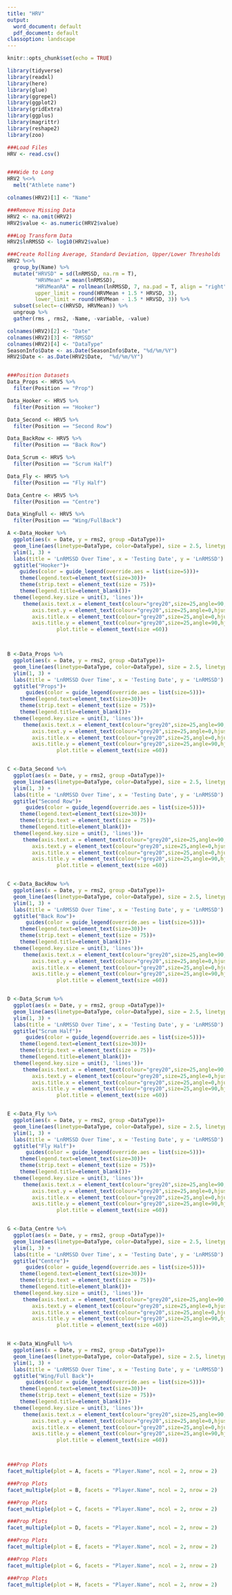 ---
title: "HRV"
output:
  word_document: default
  pdf_document: default
classoption: landscape
---

```{r setup, include=FALSE}
knitr::opts_chunk$set(echo = TRUE)

library(tidyverse)
library(readxl)
library(here)
library(glue)
library(ggrepel)
library(ggplot2)
library(gridExtra)
library(ggplus)
library(magrittr)
library(reshape2)
library(zoo)

###Load Files
HRV <- read.csv()


###Wide to Long
HRV2 %<>%
  melt("Athlete name")

colnames(HRV2)[1] <- "Name"

###Remove Missing Data
HRV2 <- na.omit(HRV2)
HRV2$value <- as.numeric(HRV2$value)

###Log Transform Data
HRV2$lnRMSSD <- log10(HRV2$value)

###Create Rolling Average, Standard Deviation, Upper/Lower Thresholds 
HRV2 %<>%
  group_by(Name) %>%
  mutate("HRVSD" = sd(lnRMSSD, na.rm = T),
         "HRVMean" = mean(lnRMSSD),
         "HRVMeanRA" = rollmean(lnRMSSD, 7, na.pad = T, align = "right"),
         upper_limit = round(HRVMean + 1.5 * HRVSD, 3),
         lower_limit = round(HRVMean - 1.5 * HRVSD, 3)) %>%
  subset(select=-c(HRVSD, HRVMean)) %>%
  ungroup %>%
  gather(rms , rms2, -Name, -variable, -value)

colnames(HRV2)[2] <- "Date"
colnames(HRV2)[3] <- "RMSSD"
colnames(HRV2)[4] <- "DataType"
SeasonInfo$Date <- as.Date(SeasonInfo$Date, "%d/%m/%Y")
HRV2$Date <- as.Date(HRV2$Date,  "%d/%m/%Y")


###Position Datasets
Data_Props <- HRV5 %>%
  filter(Position == "Prop")

Data_Hooker <- HRV5 %>%
  filter(Position == "Hooker")

Data_Second <- HRV5 %>%
  filter(Position == "Second Row")

Data_BackRow <- HRV5 %>%
  filter(Position == "Back Row")

Data_Scrum <- HRV5 %>%
  filter(Position == "Scrum Half")

Data_Fly <- HRV5 %>%
  filter(Position == "Fly Half")

Data_Centre <- HRV5 %>%
  filter(Position == "Centre")

Data_WingFull <- HRV5 %>%
  filter(Position == "Wing/FullBack")

A <-Data_Hooker %>%
  ggplot(aes(x = Date, y = rms2, group =DataType))+
  geom_line(aes(linetype=DataType, color=DataType), size = 2.5, linetype = "solid") +
  ylim(1, 3) +
  labs(title = 'LnRMSSD Over Time', x = 'Testing Date', y = 'LnRMSSD') +
  ggtitle("Hooker")+
    guides(color = guide_legend(override.aes = list(size=5)))+
    theme(legend.text=element_text(size=30))+
    theme(strip.text = element_text(size = 75))+
    theme(legend.title=element_blank())+
  theme(legend.key.size = unit(3, 'lines'))+
     theme(axis.text.x = element_text(colour="grey20",size=25,angle=90,hjust=.5,vjust=.5,face="plain"),
        axis.text.y = element_text(colour="grey20",size=25,angle=0,hjust=1,vjust=0,face="plain"),  
        axis.title.x = element_text(colour="grey20",size=25,angle=0,hjust=.5,vjust=0,face="plain"),
        axis.title.y = element_text(colour="grey20",size=25,angle=90,hjust=.5,vjust=.5,face="plain"),
                plot.title = element_text(size =60))



B <-Data_Props %>%
  ggplot(aes(x = Date, y = rms2, group =DataType))+
  geom_line(aes(linetype=DataType, color=DataType), size = 2.5, linetype = "solid") +
  ylim(1, 3) +
  labs(title = 'LnRMSSD Over Time', x = 'Testing Date', y = 'LnRMSSD') +
  ggtitle("Props")+
      guides(color = guide_legend(override.aes = list(size=5)))+
    theme(legend.text=element_text(size=30))+
    theme(strip.text = element_text(size = 75))+
    theme(legend.title=element_blank())+
  theme(legend.key.size = unit(3, 'lines'))+
     theme(axis.text.x = element_text(colour="grey20",size=25,angle=90,hjust=.5,vjust=.5,face="plain"),
        axis.text.y = element_text(colour="grey20",size=25,angle=0,hjust=1,vjust=0,face="plain"),  
        axis.title.x = element_text(colour="grey20",size=25,angle=0,hjust=.5,vjust=0,face="plain"),
        axis.title.y = element_text(colour="grey20",size=25,angle=90,hjust=.5,vjust=.5,face="plain"),
                plot.title = element_text(size =60))


C <-Data_Second %>%
  ggplot(aes(x = Date, y = rms2, group =DataType))+
  geom_line(aes(linetype=DataType, color=DataType), size = 2.5, linetype = "solid") +
  ylim(1, 3) +
  labs(title = 'LnRMSSD Over Time', x = 'Testing Date', y = 'LnRMSSD') +
  ggtitle("Second Row")+
      guides(color = guide_legend(override.aes = list(size=5)))+
    theme(legend.text=element_text(size=30))+
    theme(strip.text = element_text(size = 75))+
    theme(legend.title=element_blank())+
  theme(legend.key.size = unit(3, 'lines'))+
     theme(axis.text.x = element_text(colour="grey20",size=25,angle=90,hjust=.5,vjust=.5,face="plain"),
        axis.text.y = element_text(colour="grey20",size=25,angle=0,hjust=1,vjust=0,face="plain"),  
        axis.title.x = element_text(colour="grey20",size=25,angle=0,hjust=.5,vjust=0,face="plain"),
        axis.title.y = element_text(colour="grey20",size=25,angle=90,hjust=.5,vjust=.5,face="plain"),
                plot.title = element_text(size =60))


C <-Data_BackRow %>%
  ggplot(aes(x = Date, y = rms2, group =DataType))+
  geom_line(aes(linetype=DataType, color=DataType), size = 2.5, linetype = "solid") +
  ylim(1, 3) +
  labs(title = 'LnRMSSD Over Time', x = 'Testing Date', y = 'LnRMSSD') +
  ggtitle("Back Row")+
      guides(color = guide_legend(override.aes = list(size=5)))+
    theme(legend.text=element_text(size=30))+
    theme(strip.text = element_text(size = 75))+
    theme(legend.title=element_blank())+
  theme(legend.key.size = unit(3, 'lines'))+
     theme(axis.text.x = element_text(colour="grey20",size=25,angle=90,hjust=.5,vjust=.5,face="plain"),
        axis.text.y = element_text(colour="grey20",size=25,angle=0,hjust=1,vjust=0,face="plain"),  
        axis.title.x = element_text(colour="grey20",size=25,angle=0,hjust=.5,vjust=0,face="plain"),
        axis.title.y = element_text(colour="grey20",size=25,angle=90,hjust=.5,vjust=.5,face="plain"),
                plot.title = element_text(size =60))


D <-Data_Scrum %>%
  ggplot(aes(x = Date, y = rms2, group =DataType))+
  geom_line(aes(linetype=DataType, color=DataType), size = 2.5, linetype = "solid") +
  ylim(1, 3) +
  labs(title = 'LnRMSSD Over Time', x = 'Testing Date', y = 'LnRMSSD') +
  ggtitle("Scrum Half")+
      guides(color = guide_legend(override.aes = list(size=5)))+
    theme(legend.text=element_text(size=30))+
    theme(strip.text = element_text(size = 75))+
    theme(legend.title=element_blank())+
  theme(legend.key.size = unit(3, 'lines'))+
     theme(axis.text.x = element_text(colour="grey20",size=25,angle=90,hjust=.5,vjust=.5,face="plain"),
        axis.text.y = element_text(colour="grey20",size=25,angle=0,hjust=1,vjust=0,face="plain"),  
        axis.title.x = element_text(colour="grey20",size=25,angle=0,hjust=.5,vjust=0,face="plain"),
        axis.title.y = element_text(colour="grey20",size=25,angle=90,hjust=.5,vjust=.5,face="plain"),
                plot.title = element_text(size =60))


E <-Data_Fly %>%
  ggplot(aes(x = Date, y = rms2, group =DataType))+
  geom_line(aes(linetype=DataType, color=DataType), size = 2.5, linetype = "solid") +
  ylim(1, 3) +
  labs(title = 'LnRMSSD Over Time', x = 'Testing Date', y = 'LnRMSSD') +
  ggtitle("Fly Half")+
      guides(color = guide_legend(override.aes = list(size=5)))+
    theme(legend.text=element_text(size=30))+
    theme(strip.text = element_text(size = 75))+
    theme(legend.title=element_blank())+
  theme(legend.key.size = unit(3, 'lines'))+
     theme(axis.text.x = element_text(colour="grey20",size=25,angle=90,hjust=.5,vjust=.5,face="plain"),
        axis.text.y = element_text(colour="grey20",size=25,angle=0,hjust=1,vjust=0,face="plain"),  
        axis.title.x = element_text(colour="grey20",size=25,angle=0,hjust=.5,vjust=0,face="plain"),
        axis.title.y = element_text(colour="grey20",size=25,angle=90,hjust=.5,vjust=.5,face="plain"),
                plot.title = element_text(size =60))


G <-Data_Centre %>%
  ggplot(aes(x = Date, y = rms2, group =DataType))+
  geom_line(aes(linetype=DataType, color=DataType), size = 2.5, linetype = "solid") +
  ylim(1, 3) +
  labs(title = 'LnRMSSD Over Time', x = 'Testing Date', y = 'LnRMSSD') +
  ggtitle("Centre")+
      guides(color = guide_legend(override.aes = list(size=5)))+
    theme(legend.text=element_text(size=30))+
    theme(strip.text = element_text(size = 75))+
    theme(legend.title=element_blank())+
  theme(legend.key.size = unit(3, 'lines'))+
     theme(axis.text.x = element_text(colour="grey20",size=25,angle=90,hjust=.5,vjust=.5,face="plain"),
        axis.text.y = element_text(colour="grey20",size=25,angle=0,hjust=1,vjust=0,face="plain"),  
        axis.title.x = element_text(colour="grey20",size=25,angle=0,hjust=.5,vjust=0,face="plain"),
        axis.title.y = element_text(colour="grey20",size=25,angle=90,hjust=.5,vjust=.5,face="plain"),
                plot.title = element_text(size =60))


H <-Data_WingFull %>%
  ggplot(aes(x = Date, y = rms2, group =DataType))+
  geom_line(aes(linetype=DataType, color=DataType), size = 2.5, linetype = "solid") +
  ylim(1, 3) +
  labs(title = 'LnRMSSD Over Time', x = 'Testing Date', y = 'LnRMSSD') +
  ggtitle("Wing/Full Back")+
      guides(color = guide_legend(override.aes = list(size=5)))+
    theme(legend.text=element_text(size=30))+
    theme(strip.text = element_text(size = 75))+
    theme(legend.title=element_blank())+
  theme(legend.key.size = unit(3, 'lines'))+
     theme(axis.text.x = element_text(colour="grey20",size=25,angle=90,hjust=.5,vjust=.5,face="plain"),
        axis.text.y = element_text(colour="grey20",size=25,angle=0,hjust=1,vjust=0,face="plain"),  
        axis.title.x = element_text(colour="grey20",size=25,angle=0,hjust=.5,vjust=0,face="plain"),
        axis.title.y = element_text(colour="grey20",size=25,angle=90,hjust=.5,vjust=.5,face="plain"),
                plot.title = element_text(size =60))




```


```{r warning=FALSE, echo=FALSE, message=FALSE,  fig.height = 25, fig.width = 40, fig.align = "center"}
###Prop Plots
facet_multiple(plot = A, facets = "Player.Name", ncol = 2, nrow = 2)

```



```{r warning=FALSE, echo=FALSE, message=FALSE,  fig.height = 25, fig.width = 40, fig.align = "center"}
###Prop Plots
facet_multiple(plot = B, facets = "Player.Name", ncol = 2, nrow = 2)

```


```{r warning=FALSE, echo=FALSE, message=FALSE,  fig.height = 25, fig.width = 40, fig.align = "center"}
###Prop Plots
facet_multiple(plot = C, facets = "Player.Name", ncol = 2, nrow = 2)

```


```{r warning=FALSE, echo=FALSE, message=FALSE,  fig.height = 25, fig.width = 40, fig.align = "center"}
###Prop Plots
facet_multiple(plot = D, facets = "Player.Name", ncol = 2, nrow = 2)

```


```{r warning=FALSE, echo=FALSE, message=FALSE,  fig.height = 25, fig.width = 40, fig.align = "center"}
###Prop Plots
facet_multiple(plot = E, facets = "Player.Name", ncol = 2, nrow = 2)

```


```{r warning=FALSE, echo=FALSE, message=FALSE,  fig.height = 25, fig.width = 40, fig.align = "center"}
###Prop Plots
facet_multiple(plot = G, facets = "Player.Name", ncol = 2, nrow = 2)

```


```{r warning=FALSE, echo=FALSE, message=FALSE,  fig.height = 25, fig.width = 40, fig.align = "center"}
###Prop Plots
facet_multiple(plot = H, facets = "Player.Name", ncol = 2, nrow = 2)

```


